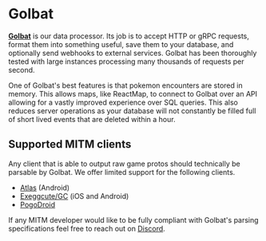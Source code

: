 # Golbat

[**Golbat**](https://github.com/UnownHash/Golbat) is our data processor. Its job is to accept HTTP or gRPC requests, format them into something useful, save them to your database, and optionally send webhooks to external services. Golbat has been thoroughly tested with large instances processing many thousands of requests per second.

One of Golbat's best features is that pokemon encounters are stored in memory. This allows maps, like ReactMap, to connect to Golbat over an API allowing for a vastly improved experience over SQL queries. This also reduces server operations as your database will not constantly be filled full of short lived events that are deleted within a hour.

## Supported MITM clients

Any client that is able to output raw game protos should technically be parsable by Golbat. We offer limited support for the following clients.

- [Atlas](https://pokemod.dev/) (Android)
- [Exeggcute/GC](https://jorgschulze73.github.io/gc-docs/) (iOS and Android)
- [PogoDroid](https://github.com/Map-A-Droid/MAD)

If any MITM developer would like to be fully compliant with Golbat's parsing specifications feel free to reach out on [Discord](./docs/help).
